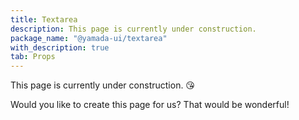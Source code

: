 ```yaml
---
title: Textarea
description: This page is currently under construction.
package_name: "@yamada-ui/textarea"
with_description: true
tab: Props
---
```


This page is currently under construction. 😘

Would you like to create this page for us? That would be wonderful!
